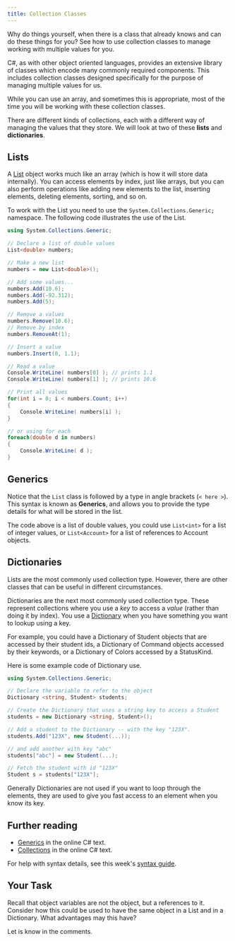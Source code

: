 ```yaml
---
title: Collection Classes
---
```


Why do things yourself, when there is a class that already knows and can do these things for you? See how to use collection classes to manage working with multiple values for you.

C#, as with other object oriented languages, provides an extensive library of classes which encode many commonly required components. This includes collection classes designed specifically for the purpose of managing multiple values for us.

While you can use an array, and sometimes this is appropriate, most of the time you will be working with these collection classes.

There are different kinds of collections, each with a different way of managing the values that they store. We will look at two of these **lists** and **dictionaries**.

## Lists

A [List](https://msdn.microsoft.com/en-us/library/6sh2ey19(v=vs.110).aspx) object works much like an array (which is how it will store data internally). You can access elements by index, just like arrays, but you can also perform operations like adding new elements to the list, inserting elements, deleting elements, sorting, and so on.

To work with the List you need to use the `System.Collections.Generic;` namespace. The following code illustrates the use of the List.

```cs
using System.Collections.Generic;

// Declare a list of double values
List<double> numbers;

// Make a new list
numbers = new List<double>();

// Add some values...
numbers.Add(10.6);
numbers.Add(-92.312);
numbers.Add(5);

// Remove a values
numbers.Remove(10.6);
// Remove by index
numbers.RemoveAt(1);

// Insert a value
numbers.Insert(0, 1.1);

// Read a value
Console.WriteLine( numbers[0] ); // prints 1.1
Console.WriteLine( numbers[1] ); // prints 10.6

// Print all values
for(int i = 0; i < numbers.Count; i++)
{
    Console.WriteLine( numbers[i] );
}

// or using for each
foreach(double d in numbers)
{
    Console.WriteLine( d );
}
```

## Generics

Notice that the `List` class is followed by a type in angle brackets (`< here >`). This syntax is known as **Generics**, and allows you to provide the type details for what will be stored in the list.

The code above is a list of double values, you could use `List<int>` for a list of integer values, or `List<Account>` for a list of references to Account objects.

## Dictionaries

Lists are the most commonly used collection type. However, there are other classes that can be useful in different circumstances.

Dictionaries are the next most commonly used collection type. These represent collections where you use a _key_ to access a _value_ (rather than doing it by index). You use a [Dictionary](https://msdn.microsoft.com/en-us/library/xfhwa508(v=vs.110).aspx) when you have something you want to lookup using a key.

For example, you could have a Dictionary of Student objects that are accessed by their student ids, a Dictionary of Command objects accessed by their keywords, or a Dictionary of Colors accessed by a StatusKind.

Here is some example code of Dictionary use.

```cs
using System.Collections.Generic;

// Declare the variable to refer to the object
Dictionary <string, Student> students;

// Create the Dictionary that uses a string key to access a Student
students = new Dictionary <string, Student>();

// Add a student to the Dictionary -- with the key "123X".
students.Add("123X", new Student(...));

// and add another with key "abc"
students["abc"] = new Student(...);

// Fetch the student with id "123X"
Student s = students["123X"];

```

Generally Dictionaries are not used if you want to loop through the elements, they are used to give you fast access to an element when you know its key.

## Further reading

- [Generics](https://en.wikibooks.org/wiki/C_Sharp_Programming/Generics) in the online C# text.
- [Collections](https://en.wikibooks.org/wiki/C_Sharp_Programming/The_.NET_Framework/Collections) in the online C# text.

For help with syntax details, see this week's [syntax guide](/book/part-3-programs-as-concepts/4-collections/2-trailside/25-syntax-guide).

## Your Task

Recall that object variables are not the object, but a references to it. Consider how this could be used to have the same object in a List and in a Dictionary. What advantages may this have?

Let is know in the comments.
